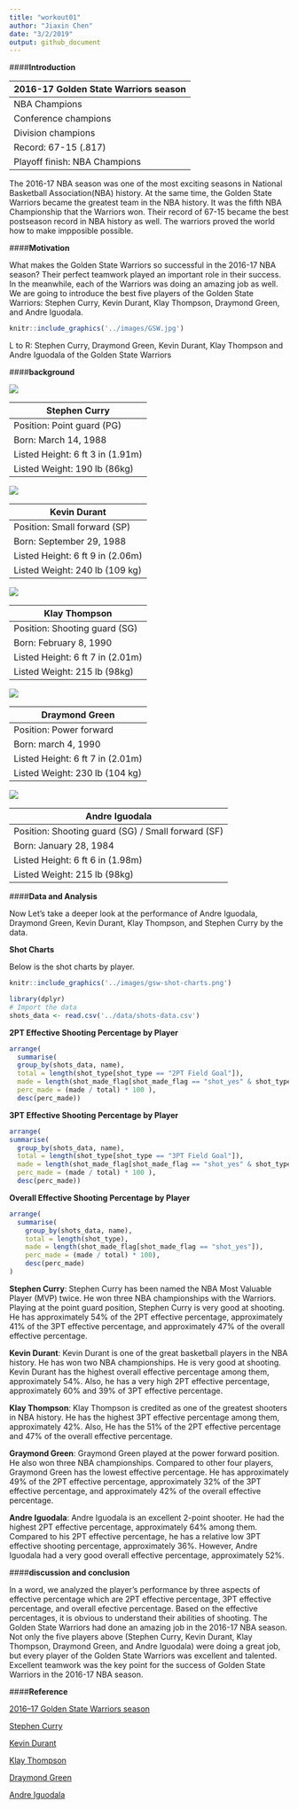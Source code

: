 ```yaml
---
title: "workout01"
author: "Jiaxin Chen"
date: "3/2/2019"
output: github_document
---
```


####**Introduction**

| 2016-17 Golden State Warriors season |
|--------------------------------------|
|         NBA Champions                |
|       Conference champions           |
|         Division champions           |
|Record: 67-15 (.817)                  |
|Playoff finish: NBA Champions         |

The 2016-17 NBA season was one of the most exciting seasons in National Basketball Association(NBA) history. At the same time, the Golden State Warriors became the greatest team in the NBA history. It was the fifth NBA Championship that the Warriors won. Their record of 67-15 became the best postseason record in NBA history as well. The warriors proved the world how to make impposible possible. 


####**Motivation**

What makes the Golden State Warriors so successful in the 2016-17 NBA season? Their perfect teamwork played an important role in their success. In the meanwhile, each of the Warriors was doing an amazing job as well. We are going to introduce the best five players of the Golden State Warriors: Stephen Curry, Kevin Durant, Klay Thompson, Draymond Green, and Andre Iguodala. 

```r
knitr::include_graphics('../images/GSW.jpg')
```
L to R: Stephen Curry, Draymond Green, Kevin Durant, Klay Thompson and Andre Iguodala of the Golden State Warriors



####**background**

![](https://amp.businessinsider.com/images/58540afba1a45e46008b65a3-750-563.jpg)

|Stephen Curry |
|--------------|
|Position: Point guard (PG)|
|Born: March 14, 1988|
|Listed Height: 6 ft 3 in (1.91m)|
|Listed Weight: 190 lb (86kg)|


![](http://voiceofscs.com/wp-content/uploads/2018/06/632534566.jpg)

| Kevin Durant |
|--------------|
|Position: Small forward (SP)|
|Born: September 29, 1988|
|Listed Height: 6 ft 9 in (2.06m)|
|Listed Weight: 240 lb (109 kg)|

![](http://i64.photobucket.com/albums/h164/ybfchic/November%202018%20Part%204/klay1.png)

| Klay Thompson |
|---------------|
Position: Shooting guard (SG)|
|Born: February 8, 1990|
|Listed Height: 6 ft 7 in (2.01m)|
|Listed Weight: 215 lb (98kg)|



![](https://d1tjohjvimcqgl.cloudfront.net/category/39905_n.jpg)

| Draymond Green |
|----------------|
|Position: Power forward|
|Born: march 4, 1990|
|Listed Height: 6 ft 7 in (2.01m)|
|Listed Weight: 230 lb (104 kg)|


![](https://upload.wikimedia.org/wikipedia/commons/thumb/0/01/Andre_Iguodala_2016_%28cropped%29.jpg/500px-Andre_Iguodala_2016_%28cropped%29.jpg)

| Andre Iguodala |
|----------------|
|Position: Shooting guard (SG) / Small forward (SF)|
|Born: January 28, 1984|
|Listed Height: 6 ft 6 in (1.98m)|
|Listed Weight: 215 lb (98kg)|


####**Data and Analysis**

Now Let's take a deeper look at the performance of Andre Iguodala, Draymond Green, Kevin Durant, Klay Thompson, and Stephen Curry by the data. 

**Shot Charts**

Below is the shot charts by player. 

```r
knitr::include_graphics('../images/gsw-shot-charts.png')
```

```r
library(dplyr)
# Import the data
shots_data <- read.csv('../data/shots-data.csv')
```

**2PT Effective Shooting Percentage by Player**

```r
arrange(
  summarise(
  group_by(shots_data, name), 
  total = length(shot_type[shot_type == "2PT Field Goal"]),
  made = length(shot_made_flag[shot_made_flag == "shot_yes" & shot_type == "2PT Field Goal"]),
  perc_made = (made / total) * 100 ),
  desc(perc_made))
```

**3PT Effective Shooting Percentage by Player**
```r
arrange(
summarise(
  group_by(shots_data, name), 
  total = length(shot_type[shot_type == "3PT Field Goal"]),
  made = length(shot_made_flag[shot_made_flag == "shot_yes" & shot_type == "3PT Field Goal"]),
  perc_made = (made / total) * 100 ),
  desc(perc_made))
```

**Overall Effective Shooting Percentage by Player**
```r
arrange(
  summarise(
    group_by(shots_data, name),
    total = length(shot_type),
    made = length(shot_made_flag[shot_made_flag == "shot_yes"]),
    perc_made = (made / total) * 100),
    desc(perc_made)
)
```

**Stephen Curry**:
Stephen Curry has been named the NBA Most Valuable Player (MVP) twice. He won three NBA championships with the Warriors. Playing at the point guard position, Stephen Curry is very good at shooting. He has approximately 54% of the 2PT effective percentage, approximately 41% of the 3PT effective percentage, and approximately 47% of the overall effective percentage. 

**Kevin Durant**:
Kevin Durant is one of the great basketball players in the NBA history. He has won two NBA championships. He is very good at shooting. Kevin Durant has the highest overall effective percentage among them, approximately 54%. Also, he has a very high 2PT effective percentage, approximately 60% and 39% of 3PT effective percentage. 

**Klay Thompson**:
Klay Thompson is credited as one of the greatest shooters in NBA history. He has the highest 3PT effective percentage among them, approximately 42%. Also, He has the 51% of the 2PT effective percentage and 47% of the overall effective percentage. 

**Graymond Green**:
Graymond Green played at the power forward position. He also won three NBA championships. Compared to other four players, Graymond Green has the lowest effective percentage. He has approximately 49% of the 2PT effective percentage, approximately 32% of the 3PT effective percentage, and approximately 42% of the overall effective percentage. 

**Andre Iguodala**:
Andre Iguodala is an excellent 2-point shooter. He had the highest 2PT effective percentage, approximately 64% among them. Compared to his 2PT effective percentage, he has a relative low 3PT effective shooting percentage, approximately 36%. However, Andre Iguodala had a very good overall effective percentage, approximately 52%.


####**discussion and conclusion**

In a word, we analyzed the player's performance by three aspects of effective percentage which are 2PT effective percentage, 3PT effective percentage, and overall efective percentage. Based on the effective percentages, it is obvious to understand their abilities of shooting. The Golden State Warriors had done an amazing job in the 2016-17 NBA season. Not only the five players above (Stephen Curry, Kevin Durant, Klay Thompson, Draymond Green, and Andre Iguodala) were doing a great job, but every player of the Golden State Warriors was excellent and talented. Excellent teamwork was the key point for the success of Golden State Warriors in the 2016-17 NBA season. 


####**Reference**

[2016–17 Golden State Warriors season](https://en.wikipedia.org/wiki/2016–17_Golden_State_Warriors_season#Records)

[Stephen Curry](https://en.wikipedia.org/wiki/Stephen_Curry)

[Kevin Durant](https://en.wikipedia.org/wiki/Kevin_Durant)

[Klay Thompson](https://en.wikipedia.org/wiki/Klay_Thompson)

[Draymond Green](https://en.wikipedia.org/wiki/Draymond_Green)

[Andre Iguodala](https://en.wikipedia.org/wiki/Andre_Iguodala)
